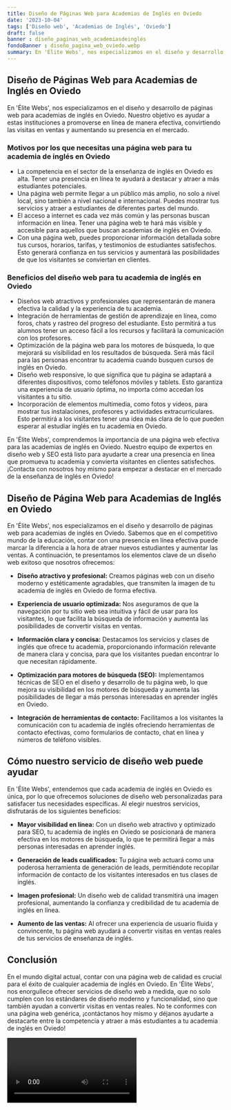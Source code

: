 ```yaml
---
title: Diseño de Páginas Web para Academias de Inglés en Oviedo
date: '2023-10-04'
tags: ['Diseño web', 'Academias de Inglés', 'Oviedo']
draft: false
banner : diseño_paginas_web_academiasdeinglés
fondoBanner : diseño_pagina_web_oviedo.webp
summary: En 'Élite Webs', nos especializamos en el diseño y desarrollo de páginas web para academias de inglés en Oviedo. Nuestro objetivo es ayudar a estas instituciones a promoverse en línea de manera efectiva, convirtiendo las visitas en ventas y aumentando su presencia en el mercado.
---
```


## Diseño de Páginas Web para Academias de Inglés en Oviedo

En 'Élite Webs', nos especializamos en el diseño y desarrollo de páginas web para academias de inglés en Oviedo. Nuestro objetivo es ayudar a estas instituciones a promoverse en línea de manera efectiva, convirtiendo las visitas en ventas y aumentando su presencia en el mercado.

### Motivos por los que necesitas una página web para tu academia de inglés en Oviedo

- La competencia en el sector de la enseñanza de inglés en Oviedo es alta. Tener una presencia en línea te ayudará a destacar y atraer a más estudiantes potenciales.
- Una página web permite llegar a un público más amplio, no solo a nivel local, sino también a nivel nacional e internacional. Puedes mostrar tus servicios y atraer a estudiantes de diferentes partes del mundo.
- El acceso a internet es cada vez más común y las personas buscan información en línea. Tener una página web te hará más visible y accesible para aquellos que buscan academias de inglés en Oviedo.
- Con una página web, puedes proporcionar información detallada sobre tus cursos, horarios, tarifas, y testimonios de estudiantes satisfechos. Esto generará confianza en tus servicios y aumentará las posibilidades de que los visitantes se conviertan en clientes.

### Beneficios del diseño web para tu academia de inglés en Oviedo

- Diseños web atractivos y profesionales que representarán de manera efectiva la calidad y la experiencia de tu academia.
- Integración de herramientas de gestión de aprendizaje en línea, como foros, chats y rastreo del progreso del estudiante. Esto permitirá a tus alumnos tener un acceso fácil a los recursos y facilitará la comunicación con los profesores.
- Optimización de la página web para los motores de búsqueda, lo que mejorará su visibilidad en los resultados de búsqueda. Será más fácil para las personas encontrar tu academia cuando busquen cursos de inglés en Oviedo.
- Diseño web responsive, lo que significa que tu página se adaptará a diferentes dispositivos, como teléfonos móviles y tablets. Esto garantiza una experiencia de usuario óptima, no importa cómo accedan los visitantes a tu sitio.
- Incorporación de elementos multimedia, como fotos y videos, para mostrar tus instalaciones, profesores y actividades extracurriculares. Esto permitirá a los visitantes tener una idea más clara de lo que pueden esperar al estudiar inglés en tu academia en Oviedo.

En 'Élite Webs', comprendemos la importancia de una página web efectiva para las academias de inglés en Oviedo. Nuestro equipo de expertos en diseño web y SEO está listo para ayudarte a crear una presencia en línea que promueva tu academia y convierta visitantes en clientes satisfechos. ¡Contacta con nosotros hoy mismo para empezar a destacar en el mercado de la enseñanza de inglés en Oviedo!

<GifSeo />

<Cta />

## Diseño de Página Web para Academias de Inglés en Oviedo

En 'Élite Webs', nos especializamos en el diseño y desarrollo de páginas web para academias de inglés en Oviedo. Sabemos que en el competitivo mundo de la educación, contar con una presencia en línea efectiva puede marcar la diferencia a la hora de atraer nuevos estudiantes y aumentar las ventas. A continuación, te presentamos los elementos clave de un diseño web exitoso que nosotros ofrecemos:

- **Diseño atractivo y profesional:** Creamos páginas web con un diseño moderno y estéticamente agradables, que transmiten la imagen de tu academia de inglés en Oviedo de forma efectiva.

- **Experiencia de usuario optimizada:** Nos aseguramos de que la navegación por tu sitio web sea intuitiva y fácil de usar para los visitantes, lo que facilita la búsqueda de información y aumenta las posibilidades de convertir visitas en ventas.

- **Información clara y concisa:** Destacamos los servicios y clases de inglés que ofrece tu academia, proporcionando información relevante de manera clara y concisa, para que los visitantes puedan encontrar lo que necesitan rápidamente.

- **Optimización para motores de búsqueda (SEO):** Implementamos técnicas de SEO en el diseño y desarrollo de tu página web, lo que mejora su visibilidad en los motores de búsqueda y aumenta las posibilidades de llegar a más personas interesadas en aprender inglés en Oviedo.

- **Integración de herramientas de contacto:** Facilitamos a los visitantes la comunicación con tu academia de inglés ofreciendo herramientas de contacto efectivas, como formularios de contacto, chat en línea y números de teléfono visibles.

## Cómo nuestro servicio de diseño web puede ayudar

En 'Élite Webs', entendemos que cada academia de inglés en Oviedo es única, por lo que ofrecemos soluciones de diseño web personalizadas para satisfacer tus necesidades específicas. Al elegir nuestros servicios, disfrutarás de los siguientes beneficios:

- **Mayor visibilidad en línea:** Con un diseño web atractivo y optimizado para SEO, tu academia de inglés en Oviedo se posicionará de manera efectiva en los motores de búsqueda, lo que te permitirá llegar a más personas interesadas en aprender inglés.

- **Generación de leads cualificados:** Tu página web actuará como una poderosa herramienta de generación de leads, permitiéndote recopilar información de contacto de los visitantes interesados en tus clases de inglés.

- **Imagen profesional:** Un diseño web de calidad transmitirá una imagen profesional, aumentando la confianza y credibilidad de tu academia de inglés en línea.

- **Aumento de las ventas:** Al ofrecer una experiencia de usuario fluida y convincente, tu página web ayudará a convertir visitas en ventas reales de tus servicios de enseñanza de inglés.

## Conclusión

En el mundo digital actual, contar con una página web de calidad es crucial para el éxito de cualquier academia de inglés en Oviedo. En 'Élite Webs', nos enorgullece ofrecer servicios de diseño web a medida, que no solo cumplen con los estándares de diseño moderno y funcionalidad, sino que también ayudan a convertir visitas en ventas reales. No te conformes con una página web genérica, ¡contáctanos hoy mismo y déjanos ayudarte a destacarte entre la competencia y atraer a más estudiantes a tu academia de inglés en Oviedo!

<Video />

<CtaBot job='Academias de Inglés' city='Oviedo'/>

<Gmaps query='Oviedo+españa+maps' />